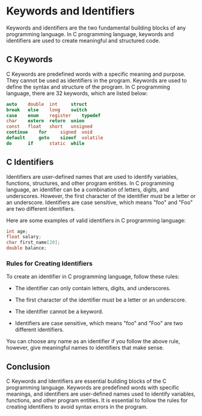 # Keywords and Identifiers

Keywords and identifiers are the two fundamental building blocks of any programming language. In C programming language, keywords and identifiers are used to create meaningful and structured code.



## C Keywords

C Keywords are predefined words with a specific meaning and purpose. They cannot be used as identifiers in the program. Keywords are used to define the syntax and structure of the program. In C programming language, there are 32 keywords, which are listed below:

```c
auto    double  int     struct
break   else    long    switch
case    enum    register    typedef
char    extern  return  union
const   float   short   unsigned
continue    for     signed  void
default     goto    sizeof  volatile
do      if      static  while
```



## C Identifiers

Identifiers are user-defined names that are used to identify variables, functions, structures, and other program entities. In C programming language, an identifier can be a combination of letters, digits, and underscores. However, the first character of the identifier must be a letter or an underscore. Identifiers are case sensitive, which means "foo" and "Foo" are two different identifiers.

Here are some examples of valid identifiers in C programming language:

```C
int age;
float salary;
char first_name[20];
double balance;
```

### Rules for Creating Identifiers

To create an identifier in C programming language, follow these rules:

- The identifier can only contain letters, digits, and underscores.

- The first character of the identifier must be a letter or an underscore.

- The identifier cannot be a keyword.

- Identifiers are case sensitive, which means "foo" and "Foo" are two different identifiers.

You can choose any name as an identifier if you follow the above rule, however, give meaningful names to identifiers that make sense.



## Conclusion

C Keywords and Identifiers are essential building blocks of the C programming language. Keywords are predefined words with specific meanings, and identifiers are user-defined names used to identify variables, functions, and other program entities. It is essential to follow the rules for creating identifiers to avoid syntax errors in the program.
